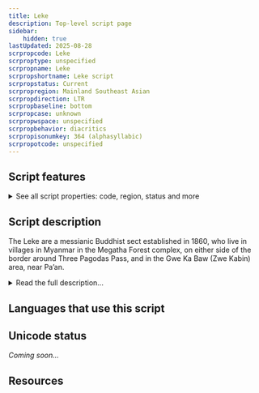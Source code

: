 ```yaml
---
title: Leke
description: Top-level script page
sidebar:
    hidden: true
lastUpdated: 2025-08-28
scrpropcode: Leke
scrproptype: unspecified
scrpropname: Leke
scrpropshortname: Leke script
scrpropstatus: Current
scrpropregion: Mainland Southeast Asian
scrpropdirection: LTR
scrpropbaseline: bottom
scrpropcase: unknown
scrpropwspace: unspecified
scrpropbehavior: diacritics
scrpropisonumkey: 364 (alphasyllabic)
scrpropotcode: unspecified
---
```



## Script features

<details>
<summary> See all script properties: code, region, status and more</summary>
<ScriptInfo />
</details>

## Script description

The Leke are a messianic Buddhist sect established in 1860, who live in villages in Myanmar in the Megatha Forest complex, on either side of the border around Three Pagodas Pass, and in the Gwe Ka Baw (Zwe Kabin) area, near Pa’an.

<details>
<summary>Read the full description...</summary>Their language, Eastern Pwo Karen, is spoken by 1,050,000 people in Myanmar and Thailand. It is normally written in the Myanmar or Thai scripts, but the Leke use their own script.

The Leke script is generally believed to be the earliest Karen script, and a derivation from the Mon-Burmese, although the shapes of the letters have changed significantly over time and are now more angular in form. The Leke people themselves refer to their writing as _li chaw wae_, literally, 'chicken-scratch letters'. They have written a holy book in this script.

_This script is not currently recognized by [ISO 15924](http://www.unicode.org/iso15924/), but is included in ScriptSource for research purposes. If you have any information on this script, please add the information to the site. Your contributions can be a great help in refining and expanding the ISO 15924 standard._
</details>

## Languages that use this script

<WsList script='Leke' wsMax='5' />

## Unicode status

_Coming soon..._

## Resources

<ScriptResources detailSummary='seemore' />


